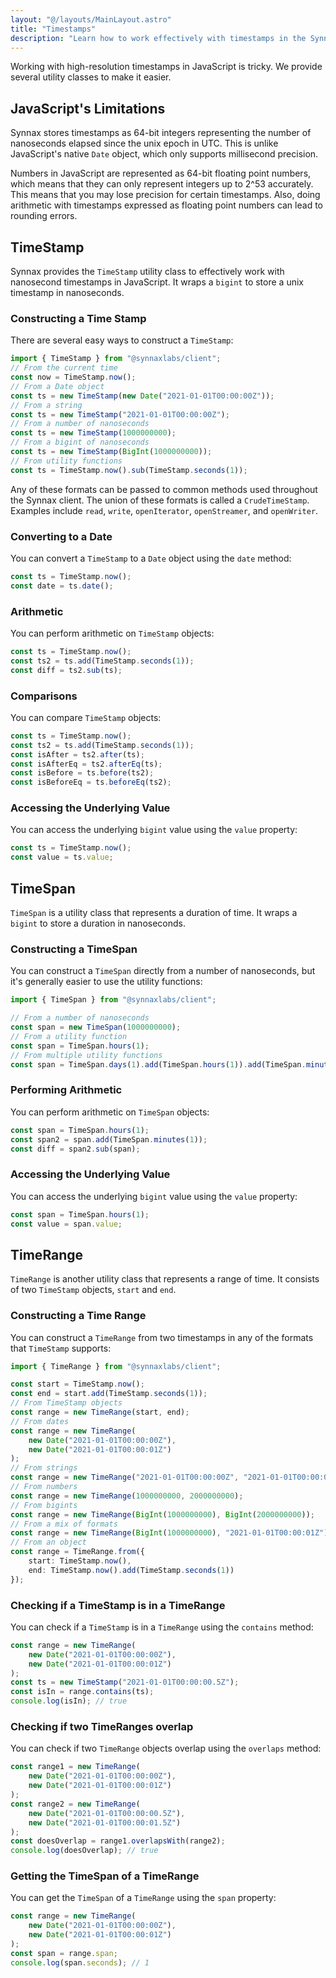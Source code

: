 ```yaml
---
layout: "@/layouts/MainLayout.astro"
title: "Timestamps"
description: "Learn how to work effectively with timestamps in the Synnax TypeScript client"
---
```


Working with high-resolution timestamps in JavaScript is tricky. We provide several 
utility classes to make it easier.

## JavaScript's Limitations

Synnax stores timestamps as 64-bit integers representing the number of nanoseconds 
elapsed since the unix epoch in UTC. This is unlike JavaScript's native `Date` object, 
which only supports millisecond precision.

Numbers in JavaScript are represented as 64-bit floating point numbers, which means that 
they can only represent integers up to 2^53 accurately. This means that you may lose 
precision for certain timestamps. Also, doing arithmetic with timestamps expressed as
floating point numbers can lead to rounding errors.

## TimeStamp 

Synnax provides the `TimeStamp` utility class to effectively work with nanosecond 
timestamps in JavaScript. It wraps a `bigint` to store a unix timestamp in nanoseconds.

### Constructing a Time Stamp

There are several easy ways to construct a `TimeStamp`:

```typescript
import { TimeStamp } from "@synnaxlabs/client";
// From the current time
const now = TimeStamp.now(); 
// From a Date object
const ts = new TimeStamp(new Date("2021-01-01T00:00:00Z"));
// From a string
const ts = new TimeStamp("2021-01-01T00:00:00Z");
// From a number of nanoseconds
const ts = new TimeStamp(1000000000);
// From a bigint of nanoseconds
const ts = new TimeStamp(BigInt(1000000000));
// From utility functions
const ts = TimeStamp.now().sub(TimeStamp.seconds(1));
```

Any of these formats can be passed to common methods used throughout the Synnax client.
The union of these formats is called a `CrudeTimeStamp`. Examples include `read`, `write`,
`openIterator`, `openStreamer`, and `openWriter`.

### Converting to a Date

You can convert a `TimeStamp` to a `Date` object using the `date` method:

```typescript
const ts = TimeStamp.now();
const date = ts.date();
```

### Arithmetic

You can perform arithmetic on `TimeStamp` objects:

```typescript
const ts = TimeStamp.now();
const ts2 = ts.add(TimeStamp.seconds(1));
const diff = ts2.sub(ts);
```

### Comparisons

You can compare `TimeStamp` objects:

```typescript
const ts = TimeStamp.now();
const ts2 = ts.add(TimeStamp.seconds(1));
const isAfter = ts2.after(ts);
const isAfterEq = ts2.afterEq(ts);
const isBefore = ts.before(ts2);
const isBeforeEq = ts.beforeEq(ts2);
```

### Accessing the Underlying Value

You can access the underlying `bigint` value using the `value` property:

```typescript
const ts = TimeStamp.now();
const value = ts.value;
```

## TimeSpan

`TimeSpan` is a utility class that represents a duration of time. It wraps a `bigint` to
store a duration in nanoseconds.

### Constructing a TimeSpan

You can construct a `TimeSpan` directly from a number of nanoseconds, but it's generally
easier to use the utility functions:

```typescript
import { TimeSpan } from "@synnaxlabs/client";

// From a number of nanoseconds
const span = new TimeSpan(1000000000);
// From a utility function
const span = TimeSpan.hours(1);
// From multiple utility functions
const span = TimeSpan.days(1).add(TimeSpan.hours(1)).add(TimeSpan.minutes(1));
```

### Performing Arithmetic

You can perform arithmetic on `TimeSpan` objects:

```typescript
const span = TimeSpan.hours(1);
const span2 = span.add(TimeSpan.minutes(1));
const diff = span2.sub(span);
```

### Accessing the Underlying Value

You can access the underlying `bigint` value using the `value` property:

```typescript
const span = TimeSpan.hours(1);
const value = span.value;
```

## TimeRange 

`TimeRange` is another utility class that represents a range of time. It consists of two
`TimeStamp` objects, `start` and `end`.

### Constructing a Time Range

You can construct a `TimeRange` from two timestamps in any of the formats that `TimeStamp`
supports:

```typescript
import { TimeRange } from "@synnaxlabs/client";

const start = TimeStamp.now();
const end = start.add(TimeStamp.seconds(1));
// From TimeStamp objects
const range = new TimeRange(start, end);
// From dates
const range = new TimeRange(
    new Date("2021-01-01T00:00:00Z"), 
    new Date("2021-01-01T00:00:01Z")
);
// From strings
const range = new TimeRange("2021-01-01T00:00:00Z", "2021-01-01T00:00:01Z");
// From numbers
const range = new TimeRange(1000000000, 2000000000);
// From bigints
const range = new TimeRange(BigInt(1000000000), BigInt(2000000000));
// From a mix of formats
const range = new TimeRange(BigInt(1000000000), "2021-01-01T00:00:01Z");
// From an object
const range = TimeRange.from({
    start: TimeStamp.now(),
    end: TimeStamp.now().add(TimeStamp.seconds(1))
});
```

### Checking if a TimeStamp is in a TimeRange

You can check if a `TimeStamp` is in a `TimeRange` using the `contains` method:

```typescript
const range = new TimeRange(
    new Date("2021-01-01T00:00:00Z"), 
    new Date("2021-01-01T00:00:01Z")
);
const ts = new TimeStamp("2021-01-01T00:00:00.5Z");
const isIn = range.contains(ts);
console.log(isIn); // true
```

### Checking if two TimeRanges overlap

You can check if two `TimeRange` objects overlap using the `overlaps` method:

```typescript
const range1 = new TimeRange(
    new Date("2021-01-01T00:00:00Z"), 
    new Date("2021-01-01T00:00:01Z")
);
const range2 = new TimeRange(
    new Date("2021-01-01T00:00:00.5Z"), 
    new Date("2021-01-01T00:00:01.5Z")
);
const doesOverlap = range1.overlapsWith(range2);
console.log(doesOverlap); // true
```

### Getting the TimeSpan of a TimeRange

You can get the `TimeSpan` of a `TimeRange` using the `span` property:

```typescript
const range = new TimeRange(
    new Date("2021-01-01T00:00:00Z"), 
    new Date("2021-01-01T00:00:01Z")
);
const span = range.span;
console.log(span.seconds); // 1
```